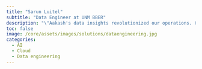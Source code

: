 ```yaml
---
title: "Sarun Luitel"
subtitle: "Data Engineer at UNM BBER"
description: "\"Aakash's data insights revolutionized our operations. His ETL pipeline advice was a game-changer for our data infrastructure.\""
toc: false
image: /core/assets/images/solutions/dataengineering.jpg
categories:
  - AI
  - Cloud
  - Data engineering
---
```


